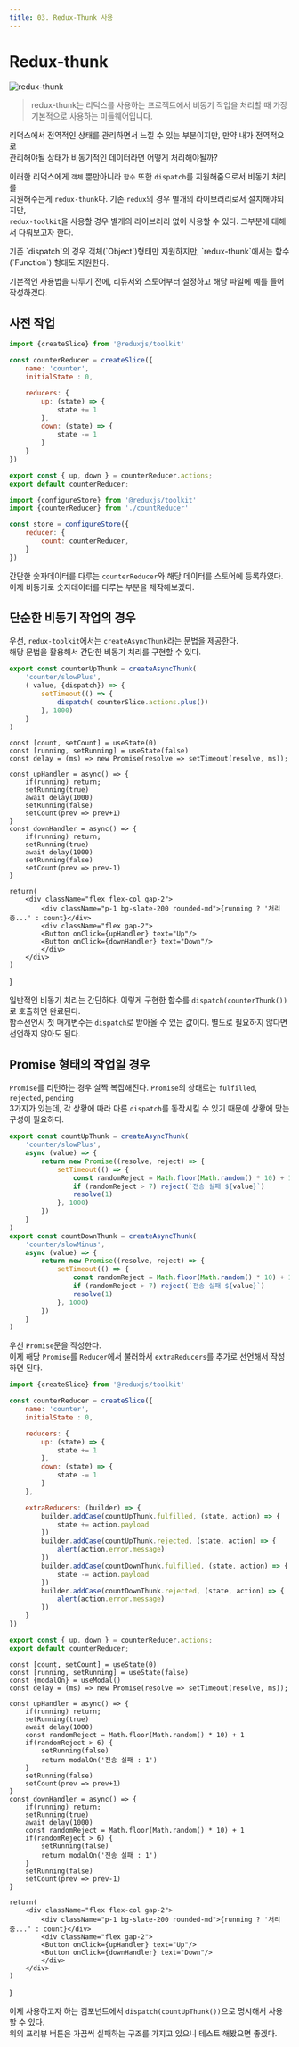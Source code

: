 ```yaml
---
title: 03. Redux-Thunk 사용
---
```


# Redux-thunk

![redux-thunk](/img/2024-05-29-12-38-37.gif)

> redux-thunk는 리덕스를 사용하는 프로젝트에서 비동기 작업을 처리할 때 가장 기본적으로 사용하는 미들웨어입니다.


리덕스에서 전역적인 상태를 관리하면서 느낄 수 있는 부분이지만, 만약 내가 전역적으로 <br/>
관리해야될 상태가 비동기적인 데이터라면 어떻게 처리해야될까? <br/>

이러한 리덕스에게 `객체` 뿐만아니라 `함수` 또한 `dispatch`를 지원해줌으로서 비동기 처리를 <br/>
지원해주는게 `redux-thunk`다. 기존 `redux`의 경우 별개의 라이브러리로서 설치해야되지만, <br/>
`redux-toolkit`을 사용할 경우 별개의 라이브러리 없이 사용할 수 있다. 그부분에 대해서 다뤄보고자 한다. <br/>

<Callout type='info'>
기존 `dispatch`의 경우 객체(`Object`)형태만 지원하지만, `redux-thunk`에서는 함수(`Function`) 형태도 지원한다.
</Callout>

기본적인 사용법을 다루기 전에, 리듀서와 스토어부터 설정하고 해당 파일에 예를 들어 작성하겠다.

## 사전 작업

```js filename="store/countReducer.js"
import {createSlice} from '@reduxjs/toolkit'

const counterReducer = createSlice({
    name: 'counter',
    initialState : 0,

    reducers: {
        up: (state) => {
            state += 1
        },
        down: (state) => {
            state -= 1
        } 
    }
})

export const { up, down } = counterReducer.actions;
export default counterReducer;
```

```js filename="store/index.js"
import {configureStore} from '@reduxjs/toolkit'
import {counterReducer} from './countReducer'

const store = configureStore({
    reducer: {
        count: counterReducer,
    }
})
```

간단한 숫자데이터를 다루는 `counterReducer`와 해당 데이터를 스토어에 등록하였다. <br/>
이제 비동기로 숫자데이터를 다루는 부분을 제작해보겠다.


## 단순한 비동기 작업의 경우

우선, `redux-toolkit`에서는 `createAsyncThunk`라는 문법을 제공한다. <br/>
해당 문법을 활용해서 간단한 비동기 처리를 구현할 수 있다. <br/>


```js filename="store/countReducer.js"
export const counterUpThunk = createAsyncThunk(
    'counter/slowPlus',
    ( value, {dispatch}) => {
        setTimeout(() => {
            dispatch( counterSlice.actions.plus())
        }, 1000)
    } 
)
```


    const [count, setCount] = useState(0)
    const [running, setRunning] = useState(false)
    const delay = (ms) => new Promise(resolve => setTimeout(resolve, ms));

    const upHandler = async() => {
        if(running) return;
        setRunning(true)
        await delay(1000)
        setRunning(false)
        setCount(prev => prev+1)
    }
    const downHandler = async() => {
        if(running) return;
        setRunning(true)
        await delay(1000)
        setRunning(false)
        setCount(prev => prev-1)
    }
    
    return(
        <div className="flex flex-col gap-2">
            <div className="p-1 bg-slate-200 rounded-md">{running ? '처리중...' : count}</div>
            <div className="flex gap-2">
            <Button onClick={upHandler} text="Up"/>
            <Button onClick={downHandler} text="Down"/>
            </div>
        </div>
    )
}

<Preview>
<AsyncCounter/>
</Preview>

일반적인 비동기 처리는 간단하다. 이렇게 구현한 함수를 `dispatch(counterThunk())`로 호출하면 완료된다. <br/>
함수선언시 첫 매개변수는 `dispatch`로 받아올 수 있는 값이다. 별도로 필요하지 않다면 선언하지 않아도 된다.

## Promise 형태의 작업일 경우

`Promise`를 리턴하는 경우 살짝 복잡해진다.  `Promise`의 상태로는 `fulfilled`, `rejected`, `pending` <br/>
3가지가 있는데, 각 상황에 따라 다른 `dispatch`를 동작시킬 수 있기 때문에 상황에 맞는 구성이 필요하다.


```js filename="store/countReducer.js"
export const countUpThunk = createAsyncThunk(
    'counter/slowPlus',
    async (value) => {
        return new Promise((resolve, reject) => {
            setTimeout(() => {
                const randomReject = Math.floor(Math.random() * 10) + 1
                if (randomReject > 7) reject(`전송 실패 ${value}`)
                resolve(1)
            }, 1000)
        })
    }
)
export const countDownThunk = createAsyncThunk(
    'counter/slowMinus',
    async (value) => {
        return new Promise((resolve, reject) => {
            setTimeout(() => {
                const randomReject = Math.floor(Math.random() * 10) + 1
                if (randomReject > 7) reject(`전송 실패 ${value}`)
                resolve(1)
            }, 1000)
        })
    }
)
```

우선 `Promise`문을 작성한다. <br/> 
이제 해당 `Promise`를 `Reducer`에서 불러와서 `extraReducers`를 추가로 선언해서 작성하면 된다.

```js filename="store/countReducer.js"
import {createSlice} from '@reduxjs/toolkit'

const counterReducer = createSlice({
    name: 'counter',
    initialState : 0,

    reducers: {
        up: (state) => {
            state += 1
        },
        down: (state) => {
            state -= 1
        } 
    },

    extraReducers: (builder) => {
        builder.addCase(countUpThunk.fulfilled, (state, action) => {
            state += action.payload
        })
        builder.addCase(countUpThunk.rejected, (state, action) => {
            alert(action.error.message)
        })
        builder.addCase(countDownThunk.fulfilled, (state, action) => {
            state -= action.payload
        })
        builder.addCase(countDownThunk.rejected, (state, action) => {
            alert(action.error.message)
        })
    }
})

export const { up, down } = counterReducer.actions;
export default counterReducer;
```

    const [count, setCount] = useState(0)
    const [running, setRunning] = useState(false)
    const {modalOn} = useModal()
    const delay = (ms) => new Promise(resolve => setTimeout(resolve, ms));

    const upHandler = async() => {
        if(running) return;
        setRunning(true)
        await delay(1000)
        const randomReject = Math.floor(Math.random() * 10) + 1
        if(randomReject > 6) {
            setRunning(false)
            return modalOn('전송 실패 : 1')
        }
        setRunning(false)
        setCount(prev => prev+1)
    }
    const downHandler = async() => {
        if(running) return;
        setRunning(true)
        await delay(1000)
        const randomReject = Math.floor(Math.random() * 10) + 1
        if(randomReject > 6) {
            setRunning(false)
            return modalOn('전송 실패 : 1')
        }
        setRunning(false)
        setCount(prev => prev-1)
    }
    
    return(
        <div className="flex flex-col gap-2">
            <div className="p-1 bg-slate-200 rounded-md">{running ? '처리중...' : count}</div>
            <div className="flex gap-2">
            <Button onClick={upHandler} text="Up"/>
            <Button onClick={downHandler} text="Down"/>
            </div>
        </div>
    )
}


<Preview>
<PromiseCounter/>
</Preview>

이제 사용하고자 하는 컴포넌트에서 `dispatch(countUpThunk())`으로 명시해서 사용할 수 있다. <br/>
위의 프리뷰 버튼은 가끔씩 실패하는 구조를 가지고 있으니 테스트 해봤으면 좋겠다.